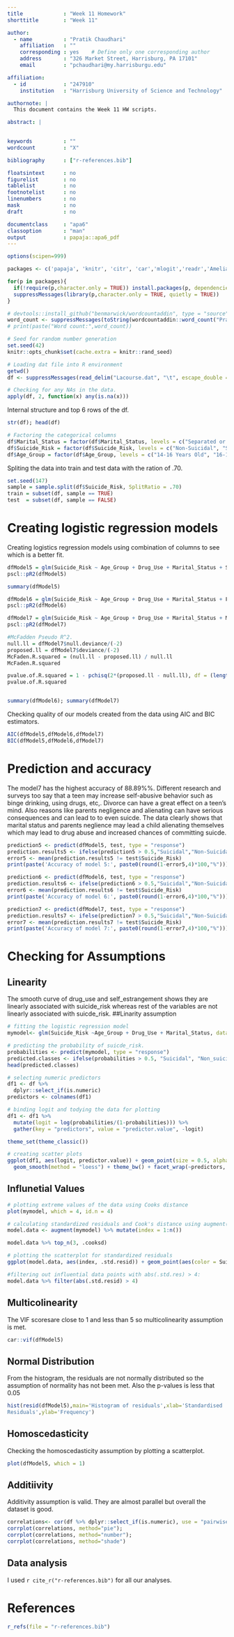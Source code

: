 ```yaml
---
title             : "Week 11 Homework"
shorttitle        : "Week 11"

author: 
  - name          : "Pratik Chaudhari"
    affiliation   : ""
    corresponding : yes    # Define only one corresponding author
    address       : "326 Market Street, Harrisburg, PA 17101"
    email         : "pchaudhari@my.harrisburgu.edu"

affiliation:
  - id            : "247910"
    institution   : "Harrisburg University of Science and Technology"

authornote: |
  This document contains the Week 11 HW scripts.

abstract: |

  
keywords          : ""
wordcount         : "X"

bibliography      : ["r-references.bib"]

floatsintext      : no
figurelist        : no
tablelist         : no
footnotelist      : no
linenumbers       : no
mask              : no
draft             : no

documentclass     : "apa6"
classoption       : "man"
output            : papaja::apa6_pdf
---
```



```r
options(scipen=999)

packages <- c('papaja', 'knitr', 'citr', 'car','mlogit','readr','Amelia','caTools','pscl', 'dplyr', 'tidyverse', 'broom', 'corrplot')

for(p in packages){
  if(!require(p,character.only = TRUE)) install.packages(p, dependencies = TRUE)
  suppressMessages(library(p,character.only = TRUE, quietly = TRUE))
}
```

```r
# devtools::install_github("benmarwick/wordcountaddin", type = "source", dependencies = TRUE)
word_count <- suppressMessages(toString(wordcountaddin::word_count("Pratik_Chaudhari_Week 11 HW.Rmd")))
# print(paste("Word count:",word_count))
```

```r
# Seed for random number generation
set.seed(42)
knitr::opts_chunk$set(cache.extra = knitr::rand_seed)
```

```r
# Loading dat file into R environment
getwd()
df <- suppressMessages(read_delim("Lacourse.dat", "\t", escape_double = FALSE, trim_ws = TRUE))
```


```r
# Checking for any NAs in the data.
apply(df, 2, function(x) any(is.na(x)))
```

Internal structure and top 6 rows of the df.
```r
str(df); head(df)
```

```r
# Factoring the categorical columns
df$Marital_Status = factor(df$Marital_Status, levels = c("Separated or Divorced", "Together"))
df$Suicide_Risk = factor(df$Suicide_Risk, levels = c("Non-Suicidal", "Suicidal"))
df$Age_Group = factor(df$Age_Group, levels = c("14-16 Years Old", "16-19 Years Old"))
```



Spliting the data into train and test data with the ration of .70.
```r
set.seed(147) 
sample = sample.split(df$Suicide_Risk, SplitRatio = .70)
train = subset(df, sample == TRUE)
test  = subset(df, sample == FALSE)
```

# Creating logistic regression models
Creating logistics regression models using combination of columns to see which is a better fit.
```r
dfModel5 = glm(Suicide_Risk ~ Age_Group + Drug_Use + Marital_Status + Self_Estrangement, data = train, family = binomial())
pscl::pR2(dfModel5)

summary(dfModel5)
```

```r
dfModel6 = glm(Suicide_Risk ~ Age_Group + Drug_Use + Marital_Status + Father_Negligence + Self_Estrangement, data = train, family = binomial())
pscl::pR2(dfModel6)

dfModel7 = glm(Suicide_Risk ~ Age_Group + Drug_Use + Marital_Status + Mother_Negligence + Father_Negligence + Metal + Self_Estrangement, data = train, family = binomial())
pscl::pR2(dfModel7)

#McFadden Pseudo R^2.
null.ll = dfModel7$null.deviance/(-2)
proposed.ll = dfModel7$deviance/(-2)
McFaden.R.squared = (null.ll - proposed.ll) / null.ll
McFaden.R.squared

pvalue.of.R.squared = 1 - pchisq(2*(proposed.ll - null.ll), df = (length(dfModel7$coefficients)-1))
pvalue.of.R.squared


summary(dfModel6); summary(dfModel7)
```

Checking quality of our models created from the data using AIC and BIC estimators.
```r
AIC(dfModel5,dfModel6,dfModel7)
BIC(dfModel5,dfModel6,dfModel7)
```

# Prediction and accuracy
The model7 has the highest accuracy of 88.89%%. Different research and surveys too say that a teen may increase self-abusive behavior such as binge drinking, using drugs, etc,. Divorce can have a great effect on a teen's mind. Also reasons like parents negligence and alienating can have serious consequences and can lead to to even suicde. The data clearly shows that marital status and parents neglience may lead a child alienating themselves which may lead to drug abuse and increased chances of committing suicde.

```r
prediction5 <- predict(dfModel5, test, type = "response")
prediction.results5 <- ifelse(prediction5 > 0.5,"Suicidal","Non-Suicidal")
error5 <- mean(prediction.results5 != test$Suicide_Risk)
print(paste('Accuracy of model 5:', paste0(round(1-error5,4)*100,"%")))
```

```r
prediction6 <- predict(dfModel6, test, type = "response")
prediction.results6 <- ifelse(prediction6 > 0.5,"Suicidal","Non-Suicidal")
error6 <- mean(prediction.results6 != test$Suicide_Risk)
print(paste('Accuracy of model 6:', paste0(round(1-error6,4)*100,"%")))
```

```r
prediction7 <- predict(dfModel7, test, type = "response")
prediction.results7 <- ifelse(prediction7 > 0.5,"Suicidal","Non-Suicidal")
error7 <- mean(prediction.results7 != test$Suicide_Risk)
print(paste('Accuracy of model 7:', paste0(round(1-error7,4)*100,"%")))
```


# Checking for Assumptions

## Linearity
The smooth curve of drug_use and self_estrangement shows they are linearly associated with suicide_risk whereas rest of the variables are not linearly associated with suicde_risk.
##Linarity assumption
```r
# fitting the logistic regression model
mymodel<- glm(Suicide_Risk ~Age_Group + Drug_Use + Marital_Status, data = df, family = binomial())

# predicting the probability of suicde_risk.
probabilities <- predict(mymodel, type = "response")
predicted.classes <- ifelse(probabilities > 0.5, "Suicidal", "Non_suicidal")
head(predicted.classes)

# selecting numeric predictors
df1 <- df %>%
  dplyr::select_if(is.numeric) 
predictors <- colnames(df1)

# binding logit and todying the data for plotting
df1 <- df1 %>%
  mutate(logit = log(probabilities/(1-probabilities))) %>%
  gather(key = "predictors", value = "predictor.value", -logit)

theme_set(theme_classic())

# creating scatter plots
ggplot(df1, aes(logit, predictor.value)) + geom_point(size = 0.5, alpha = 0.5) + 
  geom_smooth(method = "loess") + theme_bw() + facet_wrap(~predictors, scales = "free_y")
```


## Influnetial Values
```r
# plotting extreme values of the data using Cooks distance
plot(mymodel, which = 4, id.n = 4)

# calculating standardized residuals and Cook's distance using augment() function available in broom package.
model.data <- augment(mymodel) %>% mutate(index = 1:n()) 

model.data %>% top_n(3, .cooksd)

# plotting the scatterplot for standardized residuals
ggplot(model.data, aes(index, .std.resid)) + geom_point(aes(color = Suicide_Risk), alpha = .5) + theme_bw()

#filtering out influential data points with abs(.std.res) > 4:
model.data %>% filter(abs(.std.resid) > 4)
```

## Multicolinearity
The VIF scoresare close to 1 and less than 5 so multicolinearity assumption is met.
```r
car::vif(dfModel5)
```

## Normal Distribution
From the histogram, the residuals are not normally distributed so the assumption of normality has not been met. Also the p-values is less that 0.05
```r
hist(resid(dfModel5),main='Histogram of residuals',xlab='Standardised
Residuals',ylab='Frequency')
```

## Homoscedasticity
Checking the homoscedasticity assumption by plotting a scatterplot.
```r
plot(dfModel5, which = 1)
```

## Additiivity
Additivity assumption is valid. They are almost parallel but overall the dataset is good.
```r
correlations<- cor(df %>% dplyr::select_if(is.numeric), use = "pairwise.complete.obs")
corrplot(correlations, method="pie");
corrplot(correlations, method="number");
corrplot(correlations, method="shade")
```

## Data analysis
I used `r cite_r("r-references.bib")` for all our analyses.


\newpage

# References
```r
r_refs(file = "r-references.bib")
```

\begingroup
\setlength{\parindent}{-0.5in}
\setlength{\leftskip}{0.5in}

<div id = "refs"></div>
\endgroup

